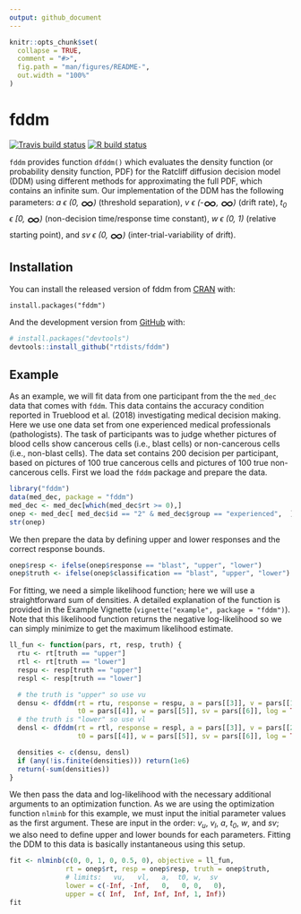 ```yaml
---
output: github_document
---
```


<!-- README.md is generated from README.Rmd. Please edit that file -->

```r
knitr::opts_chunk$set(
  collapse = TRUE,
  comment = "#>",
  fig.path = "man/figures/README-",
  out.width = "100%"
)
```

# fddm

<!-- badges: start -->
[![Travis build status](https://travis-ci.org/rtdists/fddm.svg?branch=master)](https://travis-ci.org/rtdists/fddm)
[![R build status](https://github.com/rtdists/fddm/workflows/R-CMD-check/badge.svg)](https://github.com/rtdists/fddm/actions)
<!-- badges: end -->

`fddm` provides function `dfddm()` which evaluates the density function (or probability density function, PDF) for the Ratcliff diffusion decision model (DDM) using different methods for approximating the full PDF, which contains an infinite sum. Our implementation of the DDM has the following parameters: *a &#1013; (0, <font style="vertical-align: middle;" size="5em">&#8734;</font>)* (threshold separation), *v &#1013; (-<font style="vertical-align: middle;" size="5em">&#8734;</font>, <font style="vertical-align: middle;" size="5em">&#8734;</font>)* (drift rate), *t<sub>0</sub> &#1013; [0, <font style="vertical-align: middle;" size="5em">&#8734;</font>)* (non-decision time/response time constant), *w &#1013; (0, 1)* (relative starting point), and *sv &#1013; (0, <font style="vertical-align: middle;" size="5em">&#8734;</font>)* (inter-trial-variability of drift).

## Installation

You can install the released version of fddm from [CRAN](https://CRAN.R-project.org) with:

```
install.packages("fddm")
```

And the development version from [GitHub](https://github.com/) with:

``` r
# install.packages("devtools")
devtools::install_github("rtdists/fddm")
```
## Example

As an example, we will fit data from one participant from the the `med_dec` data that comes with `fddm`. This data contains the accuracy condition reported in Trueblood et al. (2018) investigating medical decision making. Here we use one data set from one experienced medical professionals (pathologists). The task of participants was to judge whether pictures of blood cells show cancerous cells (i.e., blast cells) or non-cancerous cells (i.e., non-blast cells). The data set contains 200 decision per participant, based on pictures of 100 true cancerous cells and pictures of 100 true non-cancerous cells. First we load the `fddm` package and prepare the data.

```r
library("fddm")
data(med_dec, package = "fddm")
med_dec <- med_dec[which(med_dec$rt >= 0),]
onep <- med_dec[ med_dec$id == "2" & med_dec$group == "experienced",  ]
str(onep)
```

We then prepare the data by defining upper and lower responses and the correct response bounds. 

```r
onep$resp <- ifelse(onep$response == "blast", "upper", "lower")
onep$truth <- ifelse(onep$classification == "blast", "upper", "lower")
```

For fitting, we need a simple likelihood function; here we will use a straightforward sum of densities. A detailed explanation of the function is provided in the Example Vignette (`vignette("example", package = "fddm")`). Note that this likelihood function returns the negative log-likelihood so we can simply minimize to get the maximum likelihood estimate.

```r
ll_fun <- function(pars, rt, resp, truth) {
  rtu <- rt[truth == "upper"]
  rtl <- rt[truth == "lower"]
  respu <- resp[truth == "upper"]
  respl <- resp[truth == "lower"]

  # the truth is "upper" so use vu
  densu <- dfddm(rt = rtu, response = respu, a = pars[[3]], v = pars[[1]],
                 t0 = pars[[4]], w = pars[[5]], sv = pars[[6]], log = TRUE)
  # the truth is "lower" so use vl
  densl <- dfddm(rt = rtl, response = respl, a = pars[[3]], v = pars[[2]],
                 t0 = pars[[4]], w = pars[[5]], sv = pars[[6]], log = TRUE)

  densities <- c(densu, densl)
  if (any(!is.finite(densities))) return(1e6)
  return(-sum(densities))
}
```

We then pass the data and log-likelihood with the necessary additional arguments to an optimization function. As we are using the optimization function `nlminb` for this example, we must input the initial parameter values as the first argument. These are input in the order: *v<sub>u</sub>*, *v<sub>l</sub>*, *a*, *t<sub>0</sub>*, *w*, and *sv*; we also need to define upper and lower bounds for each parameters. Fitting the DDM to this data is basically instantaneous using this setup.

```r
fit <- nlminb(c(0, 0, 1, 0, 0.5, 0), objective = ll_fun, 
              rt = onep$rt, resp = onep$resp, truth = onep$truth, 
              # limits:   vu,   vl,   a,  t0, w,  sv
              lower = c(-Inf, -Inf,   0,   0, 0,   0),
              upper = c( Inf,  Inf, Inf, Inf, 1, Inf))
fit
```


